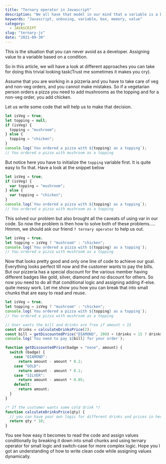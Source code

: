 ```yaml
---
title: "Ternary operator in Javascript"
description: "We all have that model in our mind that a variable is a box containing some value e.g. let a contains 10. Let me ask you a simple question. What is a variable? You might have answered that variable is a box in memory that holds some value and you have pictured something as below in your mind."
keywords: "Javascript, unboxing, variable, box, memory, value"
category:
  - JAVASCRIPT
slug: "ternary-js"
date: "2021-09-30"
---
```


This is the situation that you can never avoid as a developer. Assigning value to a variable based on a condition.

So in this article, we will have a look at different approaches you can take for doing this trivial looking task(Trust me sometimes it makes you cry).

Assume that you are working in a pizzeria and you have to take care of veg and non-veg orders, and you cannot make mistakes. So if a vegetarian person orders a pizza you need to add mushrooms as the topping and for a non-veg order, you add chicken.

Let us write some code that will help us to make that decision.

```js
let isVeg = true;
let topping = null;
if (isVeg) {
  topping = "mushroom";
} else {
  topping = "chicken";
}
console.log(`You ordered a pizza with ${topping} as a topping`);
// You ordered a pizza with mushroom as a topping
```

But notice here you have to initialize the `topping` variable first. It is quite easy to fix that. Have a look at the snippet below

```javascript highlight-line={1,3}
let isVeg = true;
if (isVeg) {
  var topping = "mushroom";
} else {
  var topping = "chicken";
}
console.log(`You ordered a pizza with ${topping} as a topping`);
// You ordered a pizza with mushroom as a topping
```

This solved our problem but also brought all the caveats of using var in our code.
So now the problem is then how to solve both of these problems.....
Hmmm, we should ask our friend `? ternary operator` to help us out.

```js
let isVeg = true;
let topping = isVeg ? "mushroom" : "chicken";
console.log(`You ordered a pizza with ${topping} as a topping`);
// You ordered a pizza with mushroom as a topping
```

Now that looks pretty good and only one line of code to achieve our goal.
Everything looks perfect till now and the customer wants to pay the bills.
But our pizzeria has a special discount for the various member having different badges like gold, silver, diamond and no discount for others. So now you need to do all that conditional logic and assigning adding if-else. quite messy work.
Let me show you how you can break that into small chunks that are easy to read and reuse.

```js
let isVeg = true;
let topping = isVeg ? "mushroom" : "chicken";
console.log(`You ordered a pizza with ${topping} as a topping`);
// You ordered a pizza with mushroom as a topping

// User wants the bill and drinks are free if amount < 15
const drinks = calculateDrinksPrice(2);
const bill = getDiscountedPrice("DIAMOND", 200) + (drinks < 15 ? drinks : 0);
console.log(`You need to pay ${bill} for your order`);

function getDiscountedPrice(badge = "none", amount) {
  switch (badge) {
    case "DIAMOND":
      return amount - amount * 0.2;
    case "GOLD":
      return amount - amount * 0.1;
    case "SILVER":
      return amount - amount * 0.05;
    default:
      return amount;
  }
}

/* If the customer wants some cold drink */
function calculateDrinksPrice(qty) {
  // you can have your own logic for different drinks and prices in here
  return qty * 10;
}
```

You see how easy it becomes to read the code and assign values conditionally by breaking it down into small chunks and using ternary operator for small logic and switch-case for more complex logic.
Hope you l got an understanding of how to write clean code while assigning values dynamically.
